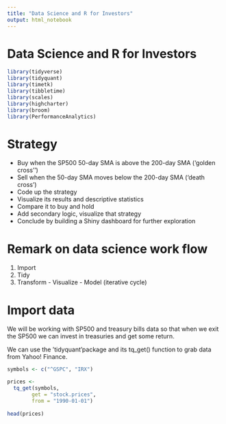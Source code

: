 ```yaml
---
title: "Data Science and R for Investors"
output: html_notebook
---
```


# Data Science and R for Investors
```r
library(tidyverse)
library(tidyquant)
library(timetk)
library(tibbletime)
library(scales)
library(highcharter)
library(broom)
library(PerformanceAnalytics)
```

# Strategy
  + Buy when the SP500 50-day SMA is above the 200-day SMA ('golden cross'')
  + Sell when the 50-day SMA moves below the 200-day SMA ('death cross')
  + Code up the strategy
  + Visualize its results and descriptive statistics
  + Compare it to buy and hold
  + Add secondary logic, visualize that strategy
  + Conclude by building a Shiny dashboard for further exploration

# Remark on data science work flow
  1. Import
  2. Tidy
  3. Transform - Visualize - Model (iterative cycle)

# Import data
We will be working with SP500 and treasury bills data so that when we exit the SP500 we can invest in treasuries and get some return.

We can use the 'tidyquant'package and its tq_get() function to grab data from Yahoo! Finance.

```r
symbols <- c("^GSPC", "IRX")

prices <- 
  tq_get(symbols,
        get = "stock.prices",
        from = "1990-01-01")
        
head(prices)
```


